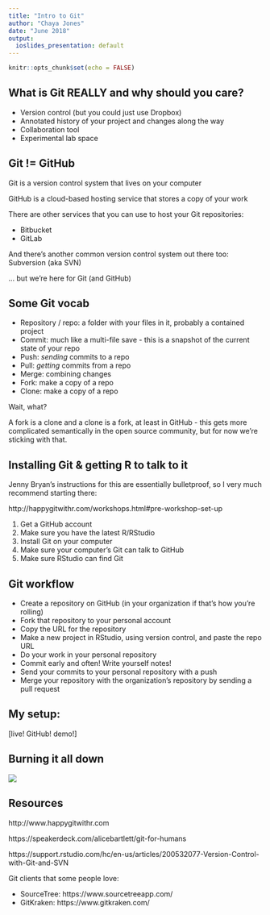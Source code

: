 ```yaml
---
title: "Intro to Git"
author: "Chaya Jones"
date: "June 2018"
output:
  ioslides_presentation: default
---
```


```r
knitr::opts_chunk$set(echo = FALSE)
```

## What is Git REALLY and why should you care?

- Version control (but you could just use Dropbox)
- Annotated history of your project and changes along the way
- Collaboration tool
- Experimental lab space

## Git != GitHub

Git is a version control system that lives on your computer

GitHub is a cloud-based hosting service that stores a copy of your work

There are other services that you can use to host your Git repositories:

   - Bitbucket
   - GitLab
  
And there's another common version control system out there too: Subversion (aka SVN)

... but we're here for Git (and GitHub)

## Some Git vocab

- Repository / repo: a folder with your files in it, probably a contained project
- Commit: much like a multi-file save - this is a snapshot of the current state of your repo
- Push: _sending_ commits to a repo
- Pull: _getting_ commits from a repo
- Merge: combining changes
- Fork: make a copy of a repo
- Clone: make a copy of a repo

Wait, what?

A fork is a clone and a clone is a fork, at least in GitHub - this gets more complicated semantically in the open source community, but for now we're sticking with that.

## Installing Git & getting R to talk to it

Jenny Bryan's instructions for this are essentially bulletproof, so I very much recommend starting there:

http://happygitwithr.com/workshops.html#pre-workshop-set-up 

1. Get a GitHub account
2. Make sure you have the latest R/RStudio
3. Install Git on your computer
4. Make sure your computer's Git can talk to GitHub
5. Make sure RStudio can find Git 

## Git workflow

- Create a repository on GitHub (in your organization if that's how you're rolling)
- Fork that repository to your personal account
- Copy the URL for the repository
- Make a new project in RStudio, using version control, and paste the repo URL
- Do your work in your personal repository
- Commit early and often! Write yourself notes! 
- Send your commits to your personal repository with a push
- Merge your repository with the organization's repository by sending a pull request

## My setup:

[live! GitHub! demo!]

## Burning it all down
![](xkcd_git.png)

## Resources

http://www.happygitwithr.com 

https://speakerdeck.com/alicebartlett/git-for-humans

https://support.rstudio.com/hc/en-us/articles/200532077-Version-Control-with-Git-and-SVN 

Git clients that some people love:

- SourceTree: https://www.sourcetreeapp.com/ 
- GitKraken: https://www.gitkraken.com/ 



